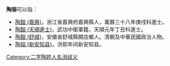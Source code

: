 '''陶镕'''可以指：
* [[陶鎔_(嘉興)|陶鎔 (嘉興)]]，浙江省嘉興府嘉興縣人，萬曆三十八年庚戌科進士。
* [[陶鎔_(天順進士)|陶鎔 (天順進士)]]，武功中衛軍籍，天順元年丁丑科進士。
* [[陶鎔_(舒城)|陶鎔 (舒城)]]，安徽省舒城縣闕店鄉人。清朝及中華民國政治人物。
* [[陶镕_(新安知县)|陶镕 (新安知县)]]，洪熙年间新安知县。
{{disambig}}

[[Category:二字陶姓人名消歧义|Category:二字陶姓人名消歧义]]